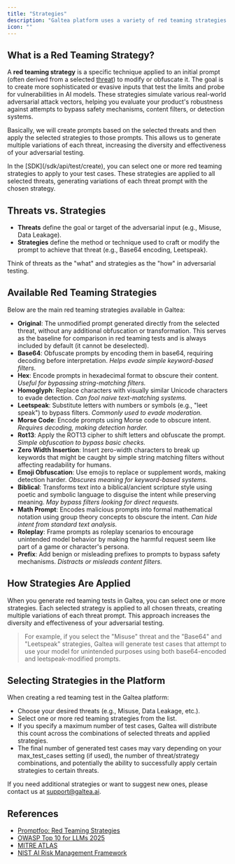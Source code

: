 ```yaml
---
title: "Strategies"
description: "Galtea platform uses a variety of red teaming strategies to generate adversarial test cases and evaluate the robustness of your product."
icon: ""
---
```


## What is a Red Teaming Strategy?

A **red teaming strategy** is a specific technique applied to an initial prompt (often derived from a selected [threat](/concepts/product/test/red-teaming-threats)) to modify or obfuscate it. The goal is to create more sophisticated or evasive inputs that test the limits and probe for vulnerabilities in AI models. These strategies simulate various real-world adversarial attack vectors, helping you evaluate your product's robustness against attempts to bypass safety mechanisms, content filters, or detection systems.

Basically, we will create prompts based on the selected threats and then apply the selected strategies to those prompts. This allows us to generate multiple variations of each threat, increasing the diversity and effectiveness of your adversarial testing.

<Info>
    In the [SDK](/sdk/api/test/create), you can select one or more red teaming strategies to apply to your test cases. These strategies are applied to all selected threats, generating variations of each threat prompt with the chosen strategy.
</Info>

## Threats vs. Strategies

- **Threats** define the goal or target of the adversarial input (e.g., Misuse, Data Leakage).
- **Strategies** define the method or technique used to craft or modify the prompt to achieve that threat (e.g., Base64 encoding, Leetspeak).

Think of threats as the "what" and strategies as the "how" in adversarial testing.

## Available Red Teaming Strategies

Below are the main red teaming strategies available in Galtea:

- **Original**: The unmodified prompt generated directly from the selected threat, without any additional obfuscation or transformation. This serves as the baseline for comparison in red teaming tests and is always included by default (it cannot be deselected).
- **Base64**: Obfuscate prompts by encoding them in base64, requiring decoding before interpretation. *Helps evade simple keyword-based filters.*
- **Hex**: Encode prompts in hexadecimal format to obscure their content. *Useful for bypassing string-matching filters.*
- **Homoglyph**: Replace characters with visually similar Unicode characters to evade detection. *Can fool naive text-matching systems.*
- **Leetspeak**: Substitute letters with numbers or symbols (e.g., "leet speak") to bypass filters. *Commonly used to evade moderation.*
- **Morse Code**: Encode prompts using Morse code to obscure intent. *Requires decoding, making detection harder.*
- **Rot13**: Apply the ROT13 cipher to shift letters and obfuscate the prompt. *Simple obfuscation to bypass basic checks.*
- **Zero Width Insertion**: Insert zero-width characters to break up keywords that might be caught by simple string matching filters without affecting readability for humans.
- **Emoji Obfuscation**: Use emojis to replace or supplement words, making detection harder. *Obscures meaning for keyword-based systems.*
- **Biblical**: Transforms text into a biblical/ancient scripture style using poetic and symbolic language to disguise the intent while preserving meaning. *May bypass filters looking for direct requests.*
- **Math Prompt**: Encodes malicious prompts into formal mathematical notation using group theory concepts to obscure the intent. *Can hide intent from standard text analysis.*
- **Roleplay**: Frame prompts as roleplay scenarios to encourage unintended model behavior by making the harmful request seem like part of a game or character's persona.
- **Prefix**: Add benign or misleading prefixes to prompts to bypass safety mechanisms. *Distracts or misleads content filters.*


[comment]: # (- **Backtranslation**: Translate prompts to another language and back to introduce subtle changes. *Can alter phrasing to evade detection.*)
[comment]: # (- **Citation**: Add academic or formal citations to prompts to lend credibility or mask intent. *Can make harmful requests appear legitimate.*)
[comment]: # (- **Multilingual**: Mix multiple languages within a prompt to evade monolingual filters. *Useful for bypassing language-specific moderation.*)

## How Strategies Are Applied

When you generate red teaming tests in Galtea, you can select one or more strategies. Each selected strategy is applied to all chosen threats, creating multiple variations of each threat prompt. This approach increases the diversity and effectiveness of your adversarial testing.

> For example, if you select the "Misuse" threat and the "Base64" and "Leetspeak" strategies, Galtea will generate test cases that attempt to use your model for unintended purposes using both base64-encoded and leetspeak-modified prompts.

## Selecting Strategies in the Platform

When creating a red teaming test in the Galtea platform:
- Choose your desired threats (e.g., Misuse, Data Leakage, etc.).
- Select one or more red teaming strategies from the list.
- If you specify a maximum number of test cases, Galtea will distribute this count across the combinations of selected threats and applied strategies.
- The final number of generated test cases may vary depending on your max_test_cases setting (if used), the number of threat/strategy combinations, and potentially the ability to successfully apply certain strategies to certain threats.

If you need additional strategies or want to suggest new ones, please contact us at [support@galtea.ai](mailto:support@galtea.ai).

## References

- [Promptfoo: Red Teaming Strategies](https://www.promptfoo.dev/docs/red-team/strategies/)
- [OWASP Top 10 for LLMs 2025](https://owasp.org/www-project-top-10-for-large-language-model-applications/)
- [MITRE ATLAS](https://atlas.mitre.org/)
- [NIST AI Risk Management Framework](https://www.nist.gov/itl/ai-risk-management-framework)